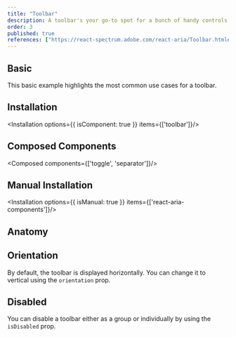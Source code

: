 ```yaml
---
title: "Toolbar"
description: A toolbar's your go-to spot for a bunch of handy controls like buttons, dropdowns, and checkboxes. Navigate through 'em using your arrow keys smooth and simple!
order: 3
published: true
references: ["https://react-spectrum.adobe.com/react-aria/Toolbar.html#props"]
---
```



## Basic
This basic example highlights the most common use cases for a toolbar.
<How isCenter={false} toUse="controls/toolbar/toolbar-demo" />

## Installation
<Installation options={{ isComponent: true }} items={['toolbar']}/>

## Composed Components
<Composed components={['toggle', 'separator']}/>

## Manual Installation
<Installation options={{ isManual: true }} items={['react-aria-components']}/>

<SourceCode toShow='toolbar'/>

## Anatomy
<Anatomy show='toolbar-anatomy'/>

## Orientation
By default, the toolbar is displayed horizontally. You can change it to vertical using the `orientation` prop.
<How isCenter={false} toUse="controls/toolbar/toolbar-orientation-demo" />

## Disabled
You can disable a toolbar either as a group or individually by using the `isDisabled` prop.
<How isCenter={false} toUse="controls/toolbar/toolbar-disabled-demo" />

